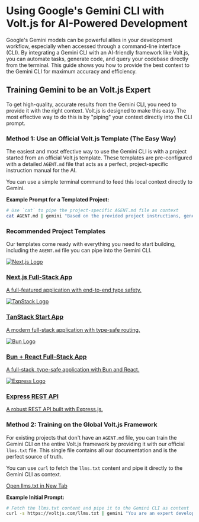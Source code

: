 # Using Google's Gemini CLI with Volt.js for AI-Powered Development

Google's Gemini models can be powerful allies in your development workflow, especially when accessed through a command-line interface (CLI). By integrating a Gemini CLI with an AI-friendly framework like Volt.js, you can automate tasks, generate code, and query your codebase directly from the terminal. This guide shows you how to provide the best context to the Gemini CLI for maximum accuracy and efficiency.

## Training Gemini to be an Volt.js Expert

To get high-quality, accurate results from the Gemini CLI, you need to provide it with the right context. Volt.js is designed to make this easy. The most effective way to do this is by "piping" your context directly into the CLI prompt.

### Method 1: Use an Official Volt.js Template (The Easy Way)

The easiest and most effective way to use the Gemini CLI is with a project started from an official Volt.js template. These templates are pre-configured with a detailed `AGENT.md` file that acts as a perfect, project-specific instruction manual for the AI.

You can use a simple terminal command to feed this local context directly to Gemini.

**Example Prompt for a Templated Project:**

```bash
# Use `cat` to pipe the project-specific AGENT.md file as context
cat AGENT.md | gemini "Based on the provided project instructions, generate a new Vitest test file for the `volt.router.ts` file, ensuring it covers the basic functionality."
```

### Recommended Project Templates

Our templates come ready with everything you need to start building, including the `AGENT.md` file you can pipe into the Gemini CLI.

<div className="grid grid-cols-1 gap-4 my-8">
    <a href="/templates/starter-nextjs" className="block p-4 rounded-lg border hover:bg-accent/50 hover:shadow-lg transition-all duration-200">
      <div className="flex items-center space-x-4">
        <span className="size-12 border bg-secondary dark:bg-transparent border-border rounded-md p-1 flex items-center justify-center">
          <img src="https://svgl.app/library/nextjs_icon_dark.svg" alt="Next.js Logo" className="h-6 flex-shrink-0 grayscale invert-0 dark:invert" />
        </span>
        <div className="flex-1">
          <h3 className="text-sm font-semibold">Next.js Full-Stack App</h3>
          <p className="text-sm text-muted-foreground">A full-featured application with end-to-end type safety.</p>
        </div>
      </div>
    </a>
    <a href="/templates/starter-tanstack-start" className="block p-4 rounded-lg border hover:bg-accent/50 hover:shadow-lg transition-all duration-200">
      <div className="flex items-center space-x-4">
        <span className="size-12 border bg-secondary dark:bg-transparent border-border rounded-md p-1 flex items-center justify-center">
          <img src="https://svgl.app/library/tanstack.svg" alt="TanStack Logo" className="h-6 flex-shrink-0 grayscale" />
        </span>
        <div className="flex-1">
          <h3 className="text-sm font-semibold">TanStack Start App</h3>
          <p className="text-sm text-muted-foreground">A modern full-stack application with type-safe routing.</p>
        </div>
      </div>
    </a>
    <a href="/templates/starter-bun-react-app" className="block p-4 rounded-lg border hover:bg-accent/50 hover:shadow-lg transition-all duration-200">
      <div className="flex items-center space-x-4">
        <span className="size-12 border bg-secondary dark:bg-transparent border-border rounded-md p-1 flex items-center justify-center">
          <img src="https://svgl.app/library/bun.svg" alt="Bun Logo" className="h-6 flex-shrink-0 grayscale invert-0 dark:invert" />
        </span>
        <div className="flex-1">
          <h3 className="text-sm font-semibold">Bun + React Full-Stack App</h3>
          <p className="text-sm text-muted-foreground">A full-stack, type-safe application with Bun and React.</p>
        </div>
      </div>
    </a>
    <a href="/templates/starter-express-rest-api" className="block p-4 rounded-lg border hover:bg-accent/50 hover:shadow-lg transition-all duration-200">
      <div className="flex items-center space-x-4">
        <span className="size-12 border bg-secondary dark:bg-transparent border-border rounded-md p-1 flex items-center justify-center">
          <img src="https://svgl.app/library/expressjs_dark.svg" alt="Express Logo" className="h-6 flex-shrink-0 grayscale invert-0 dark:invert" />
        </span>
        <div className="flex-1">
          <h3 className="text-sm font-semibold">Express REST API</h3>
          <p className="text-sm text-muted-foreground">A robust REST API built with Express.js.</p>
        </div>
      </div>
    </a>
</div>

### Method 2: Training on the Global Volt.js Framework

For existing projects that don't have an `AGENT.md` file, you can train the Gemini CLI on the entire Volt.js framework by providing it with our official `llms.txt` file. This single file contains all our documentation and is the perfect source of truth.

You can use `curl` to fetch the `llms.txt` content and pipe it directly to the Gemini CLI as context.

<div className="my-4">
    <a href="https://voltjs.com/llms.txt" target="_blank" rel="noopener noreferrer" className="inline-flex items-center justify-center rounded-md border border-border bg-transparent px-4 py-2 text-sm font-medium text-foreground transition-colors hover:bg-accent hover:text-accent-foreground focus-visible:outline-none focus-visible:ring-2 focus-visible:ring-ring focus-visible:ring-offset-2 disabled:pointer-events-none disabled:opacity-50">
      Open llms.txt in New Tab
    </a>
</div>

**Example Initial Prompt:**

```bash
# Fetch the llms.txt content and pipe it to the Gemini CLI as context
curl -s https://voltjs.com/llms.txt | gemini "You are an expert developer specializing in Volt.js. Use the text I've provided as your primary source of knowledge. All your future responses must be based on the best practices and patterns found in that document. Now, help me create a new feature."
```
